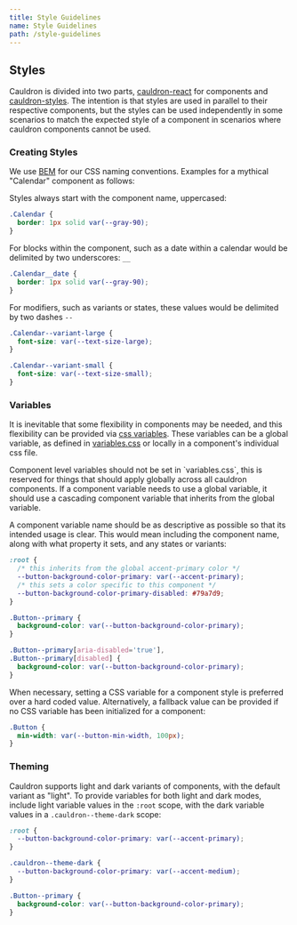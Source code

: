 ```yaml
---
title: Style Guidelines
name: Style Guidelines
path: /style-guidelines
---
```


## Styles

Cauldron is divided into two parts, [cauldron-react](https://github.com/dequelabs/cauldron/tree/develop/packages/react) for components and [cauldron-styles](https://github.com/dequelabs/cauldron/tree/develop/packages/styles). The intention is that styles are used in parallel to their respective components, but the styles can be used independently in some scenarios to match the expected style of a component in scenarios where cauldron components cannot be used.

### Creating Styles

We use [BEM](http://getbem.com/introduction/) for our CSS naming conventions. Examples for a mythical "Calendar" component as follows:

Styles always start with the component name, uppercased:

```css
.Calendar {
  border: 1px solid var(--gray-90);
}
```

For blocks within the component, such as a date within a calendar would be delimited by two underscores: `__`

```css
.Calendar__date {
  border: 1px solid var(--gray-90);
}
```

For modifiers, such as variants or states, these values would be delimited by two dashes `--`

```css
.Calendar--variant-large {
  font-size: var(--text-size-large);
}

.Calendar--variant-small {
  font-size: var(--text-size-small);
}
```

### Variables

It is inevitable that some flexibility in components may be needed, and this flexibility can be provided via [css variables](https://developer.mozilla.org/en-US/docs/Web/CSS/Using_CSS_custom_properties). These variables can be a global variable, as defined in [variables.css](https://github.com/dequelabs/cauldron/blob/develop/packages/styles/variables.css) or locally in a component's individual css file.

<Note>
  Component level variables should not be set in `variables.css`, this is reserved for things that should apply globally across all cauldron components. If a component variable needs to use a global variable, it should use a cascading component variable that inherits from the global variable.
</Note>

A component variable name should be as descriptive as possible so that its intended usage is clear. This would mean including the component name, along with what property it sets, and any states or variants:

```css
:root {
  /* this inherits from the global accent-primary color */
  --button-background-color-primary: var(--accent-primary);
  /* this sets a color specific to this component */
  --button-background-color-primary-disabled: #79a7d9;
}

.Button--primary {
  background-color: var(--button-background-color-primary);
}

.Button--primary[aria-disabled='true'],
.Button--primary[disabled] {
  background-color: var(--button-background-color-primary);
}
```

When necessary, setting a CSS variable for a component style is preferred over a hard coded value. Alternatively, a fallback value can be provided if no CSS variable has been initialized for a component:

```css
.Button {
  min-width: var(--button-min-width, 100px);
}
```

### Theming

Cauldron supports light and dark variants of components, with the default variant as "light". To provide variables for both light and dark modes, include light variable values in the `:root` scope, with the dark variable values in a `.cauldron--theme-dark` scope:

```css
:root {
  --button-background-color-primary: var(--accent-primary);
}

.cauldron--theme-dark {
  --button-background-color-primary: var(--accent-medium);
}

.Button--primary {
  background-color: var(--button-background-color-primary);
}
```